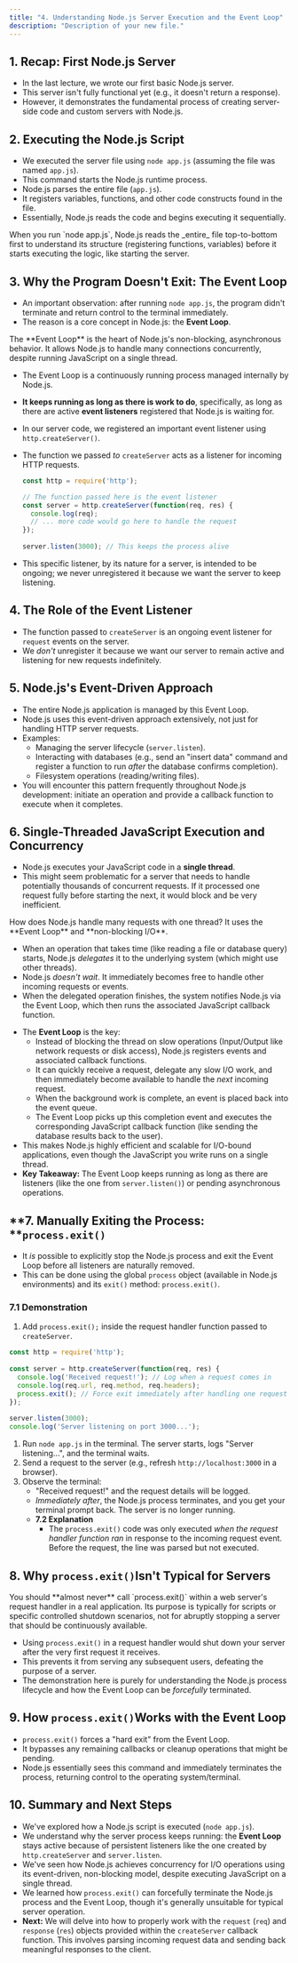 ```yaml
---
title: "4. Understanding Node.js Server Execution and the Event Loop"
description: "Description of your new file."
---
```


## 1. Recap: First Node.js Server

- In the last lecture, we wrote our first basic Node.js server.
- This server isn't fully functional yet (e.g., it doesn't return a response).
- However, it demonstrates the fundamental process of creating server-side code and custom servers with Node.js.

## **2. Executing the Node.js Script**

- We executed the server file using `node app.js` (assuming the file was named `app.js`).
- This command starts the Node.js runtime process.
- Node.js parses the entire file (`app.js`).
- It registers variables, functions, and other code constructs found in the file.
- Essentially, Node.js reads the code and begins executing it sequentially.

<Info>
  When you run `node app.js`, Node.js reads the _entire_ file top-to-bottom first to understand its structure (registering functions, variables) before it starts executing the logic, like starting the server.
</Info>

## **3. Why the Program Doesn't Exit: The Event Loop**

- An important observation: after running `node app.js`, the program didn't terminate and return control to the terminal immediately.
- The reason is a core concept in Node.js: the **Event Loop**.

<Note>
  The **Event Loop** is the heart of Node.js's non-blocking, asynchronous behavior. It allows Node.js to handle many connections concurrently, despite running JavaScript on a single thread.
</Note>

- The Event Loop is a continuously running process managed internally by Node.js.
- **It keeps running as long as there is work to do**, specifically, as long as there are active **event listeners** registered that Node.js is waiting for.
- In our server code, we registered an important event listener using `http.createServer()`.
- The function we passed _to_ `createServer` acts as a listener for incoming HTTP requests.

  ```javascript app.js
  const http = require('http');
  
  // The function passed here is the event listener
  const server = http.createServer(function(req, res) {
    console.log(req);
    // ... more code would go here to handle the request
  });
   
  server.listen(3000); // This keeps the process alive
  ```
- This specific listener, by its nature for a server, is intended to be ongoing; we never unregistered it because we want the server to keep listening.

## **4. The Role of the Event Listener**

- The function passed to `createServer` is an ongoing event listener for `request` events on the server.
- We _don't_ unregister it because we want our server to remain active and listening for new requests indefinitely.

## **5. Node.js's Event-Driven Approach**

- The entire Node.js application is managed by this Event Loop.
- Node.js uses this event-driven approach extensively, not just for handling HTTP server requests.
- Examples:
  - Managing the server lifecycle (`server.listen`).
  - Interacting with databases (e.g., send an "insert data" command and register a function to run _after_ the database confirms completion).
  - Filesystem operations (reading/writing files).
- You will encounter this pattern frequently throughout Node.js development: initiate an operation and provide a callback function to execute when it completes.

## **6. Single-Threaded JavaScript Execution and Concurrency**

- Node.js executes your JavaScript code in a **single thread**.
- This might seem problematic for a server that needs to handle potentially thousands of concurrent requests. If it processed one request fully before starting the next, it would block and be very inefficient.

<Tip>
  How does Node.js handle many requests with one thread? It uses the **Event Loop** and **non-blocking I/O**.

  - When an operation that takes time (like reading a file or database query) starts, Node.js _delegates_ it to the underlying system (which might use other threads).
  - Node.js _doesn't wait_. It immediately becomes free to handle other incoming requests or events.
  - When the delegated operation finishes, the system notifies Node.js via the Event Loop, which then runs the associated JavaScript callback function.
</Tip>

- The **Event Loop** is the key:
  - Instead of blocking the thread on slow operations (Input/Output like network requests or disk access), Node.js registers events and associated callback functions.
  - It can quickly receive a request, delegate any slow I/O work, and then immediately become available to handle the _next_ incoming request.
  - When the background work is complete, an event is placed back into the event queue.
  - The Event Loop picks up this completion event and executes the corresponding JavaScript callback function (like sending the database results back to the user).
- This makes Node.js highly efficient and scalable for I/O-bound applications, even though the JavaScript you write runs on a single thread.
- **Key Takeaway:** The Event Loop keeps running as long as there are listeners (like the one from `server.listen()`) or pending asynchronous operations.

## \*\*7. Manually Exiting the Process: \*\*`process.exit()`

- It _is_ possible to explicitly stop the Node.js process and exit the Event Loop before all listeners are naturally removed.
- This can be done using the global `process` object (available in Node.js environments) and its `exit()` method: `process.exit()`.

### **7.1 Demonstration**

1. Add `process.exit();` inside the request handler function passed to `createServer`.

```javascript app.js
const http = require('http');
 
const server = http.createServer(function(req, res) {
  console.log('Received request!'); // Log when a request comes in
  console.log(req.url, req.method, req.headers);
  process.exit(); // Force exit immediately after handling one request
});
 
server.listen(3000);
console.log('Server listening on port 3000...');
```

1. Run `node app.js` in the terminal. The server starts, logs "Server listening...", and the terminal waits.
2. Send a request to the server (e.g., refresh `http://localhost:3000` in a browser).
3. Observe the terminal:
   - "Received request\!" and the request details will be logged.
   - _Immediately after_, the Node.js process terminates, and you get your terminal prompt back. The server is no longer running.
   - **7.2 Explanation**
     - The `process.exit()` code was only executed _when the request handler function ran_ in response to the incoming request event. Before the request, the line was parsed but not executed.

## 8. Why `process.exit()`**Isn't Typical for Servers**

<Warning>
  You should **almost never** call `process.exit()` within a web server's request handler in a real application. Its purpose is typically for scripts or specific controlled shutdown scenarios, not for abruptly stopping a server that should be continuously available.
</Warning>

- Using `process.exit()` in a request handler would shut down your server after the very first request it receives.
- This prevents it from serving any subsequent users, defeating the purpose of a server.
- The demonstration here is purely for understanding the Node.js process lifecycle and how the Event Loop can be _forcefully_ terminated.

## 9. How `process.exit()`**Works with the Event Loop**

- `process.exit()` forces a "hard exit" from the Event Loop.
- It bypasses any remaining callbacks or cleanup operations that might be pending.
- Node.js essentially sees this command and immediately terminates the process, returning control to the operating system/terminal.

## **10. Summary and Next Steps**

- We've explored how a Node.js script is executed (`node app.js`).
- We understand why the server process keeps running: the **Event Loop** stays active because of persistent listeners like the one created by `http.createServer` and `server.listen`.
- We've seen how Node.js achieves concurrency for I/O operations using its event-driven, non-blocking model, despite executing JavaScript on a single thread.
- We learned how `process.exit()` can forcefully terminate the Node.js process and the Event Loop, though it's generally unsuitable for typical server operation.
- **Next:** We will delve into how to properly work with the `request` (`req`) and `response` (`res`) objects provided within the `createServer` callback function. This involves parsing incoming request data and sending back meaningful responses to the client.